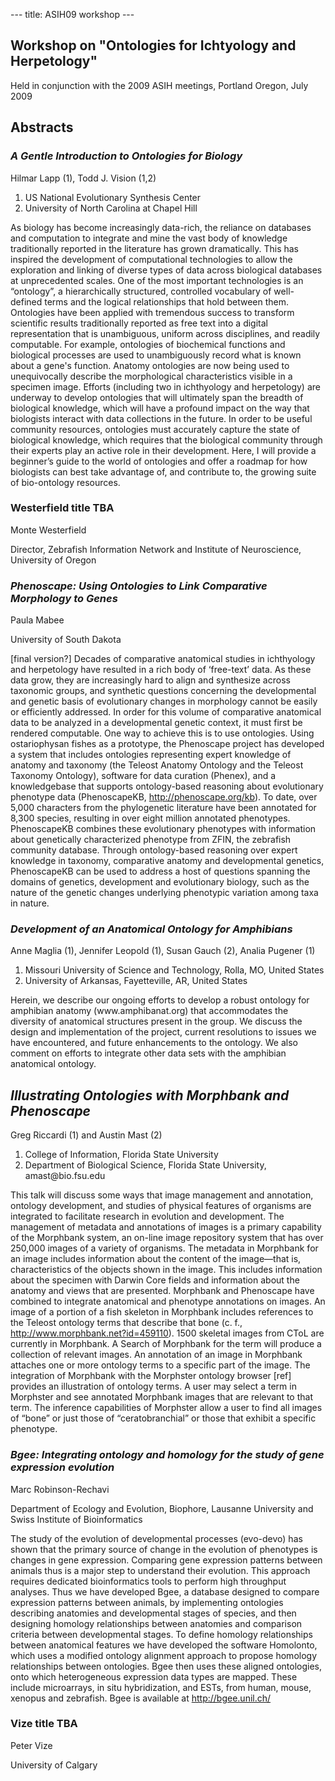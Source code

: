 ---
title: ASIH09 workshop
---

==Workshop on "Ontologies for Ichtyology and Herpetology"==

Held in conjunction with the 2009 ASIH meetings, Portland Oregon, July 2009

==Abstracts==

===''A Gentle Introduction to Ontologies for Biology''===

Hilmar Lapp (1), Todd J. Vision (1,2)

# US National Evolutionary Synthesis Center
# University of North Carolina at Chapel Hill

As biology has become increasingly data-rich, the reliance on databases and
computation to integrate and mine the vast body of knowledge traditionally
reported in the literature has grown dramatically. This has inspired the
development of computational technologies to allow the exploration and
linking of diverse types of data across biological databases at
unprecedented scales. One of the most important technologies is an
“ontology”, a hierarchically structured, controlled vocabulary of
well-defined terms and the logical relationships that hold between them.
Ontologies have been applied with tremendous success to transform scientific
results traditionally reported as free text into a digital representation
that is unambiguous, uniform across disciplines, and readily computable. For
example, ontologies of biochemical functions and biological processes are
used to unambiguously record what is known about a gene's function. Anatomy
ontologies are now being used to unequivocally describe the morphological
characteristics visible in a specimen image. Efforts (including two in
ichthyology and herpetology) are underway to develop ontologies that will
ultimately span the breadth of biological knowledge, which will have a
profound impact on the way that biologists interact with data collections in
the future. In order to be useful community resources, ontologies must
accurately capture the state of biological knowledge, which requires that
the biological community through their experts play an active role in their
development.  Here, I will provide a beginner’s guide to the world of
ontologies and offer a roadmap for how biologists can best take advantage
of, and contribute to, the growing suite of bio-ontology resources.

=== Westerfield title TBA ===

Monte Westerfield

Director, Zebrafish Information Network and Institute of Neuroscience, University of Oregon


===''Phenoscape: Using Ontologies to Link Comparative Morphology to Genes''===

Paula Mabee

University of South Dakota

[final version?] Decades of comparative anatomical studies in ichthyology and
herpetology have resulted in a rich body of ‘free-text’ data.  As these data
grow, they are increasingly hard to align and synthesize across taxonomic
groups, and synthetic questions concerning the developmental and genetic
basis of evolutionary changes in morphology cannot be easily or efficiently
addressed.  In order for this volume of comparative anatomical data to be
analyzed in a developmental genetic context, it must first be rendered
computable.  One way to achieve this is to use ontologies. Using
ostariophysan fishes as a prototype, the Phenoscape project has developed a
system that includes ontologies representing expert knowledge of anatomy and
taxonomy (the Teleost Anatomy Ontology and the Teleost Taxonomy Ontology),
software for data curation (Phenex), and a knowledgebase that supports
ontology-based reasoning about evolutionary phenotype data (PhenoscapeKB,
http://phenoscape.org/kb).  To date, over 5,000 characters from the
phylogenetic literature have been annotated for 8,300 species, resulting in
over eight million annotated phenotypes.  PhenoscapeKB combines these
evolutionary phenotypes with information about genetically characterized
phenotype from ZFIN, the zebrafish community database. Through
ontology-based reasoning over expert knowledge in taxonomy, comparative
anatomy and developmental genetics, PhenoscapeKB can be used to address a
host of questions spanning the domains of genetics, development and
evolutionary biology, such as the nature of the genetic changes underlying
phenotypic variation among taxa in nature.

===''Development of an Anatomical Ontology for Amphibians''===

Anne Maglia (1), Jennifer Leopold (1), Susan Gauch (2), Analia Pugener (1)

#  Missouri University of Science and Technology, Rolla, MO, United States
#  University of Arkansas, Fayetteville, AR, United States

Herein, we describe our ongoing efforts to develop a robust ontology for
amphibian anatomy (www.amphibanat.org) that accommodates the diversity of
anatomical structures present in the group. We discuss the design and
implementation of the project, current resolutions to issues we have
encountered, and future enhancements to the ontology. We also comment on
efforts to integrate other data sets with the amphibian anatomical ontology.

==''Illustrating Ontologies with Morphbank and Phenoscape''==
 
Greg Riccardi (1) and Austin Mast (2) 
 
# College of Information, Florida State University
# Department of Biological Science, Florida State University, amast@bio.fsu.edu  

This talk will discuss some ways that image management and annotation, ontology development, and 
studies of physical features of organisms are integrated to facilitate research in evolution and 
development. The management of metadata and annotations of images is a primary capability of the 
Morphbank system, an on-line image repository system that has over 250,000 images of a variety of 
organisms. The metadata in Morphbank for an image includes information about the content of the 
image—that is, characteristics of the objects shown in the image. This includes information about the 
specimen with Darwin Core fields and information about the anatomy and views that are presented.  
Morphbank and Phenoscape have combined to integrate anatomical and phenotype annotations on 
images. An image of a portion of a fish skeleton in Morphbank includes references to the Teleost  
ontology terms that describe that bone (c. f., http://www.morphbank.net?id=459110). 1500 skeletal 
images from CToL are currently in Morphbank.  A Search of Morphbank for the term will produce a 
collection of relevant images. 
An annotation of an image in Morphbank attaches one or more ontology terms to a specific part of the 
image. The integration of Morphbank with the Morphster ontology browser [ref] provides an illustration 
of ontology terms. A user may select a term in Morphster and see annotated Morphbank images that 
are relevant to that term. The inference capabilities of Morphster allow a user to find all images of 
“bone” or just those of “ceratobranchial” or those that exhibit a specific phenotype. 


===''Bgee: Integrating ontology and homology for the study of gene expression evolution''===

Marc Robinson-Rechavi

Department of Ecology and Evolution, Biophore, Lausanne University and Swiss Institute of Bioinformatics

The study of the evolution of developmental processes (evo-devo) has
shown that the primary source of change in the evolution of
phenotypes is changes in gene expression. Comparing gene expression
patterns between animals thus is a major step to understand their
evolution. This approach requires dedicated bioinformatics tools to
perform high throughput analyses. Thus we have developed Bgee, a
database designed to compare expression patterns between animals, by
implementing ontologies describing anatomies and developmental stages
of species, and then designing homology relationships between
anatomies and comparison criteria between developmental stages. To
define homology relationships between anatomical features we have
developed the software Homolonto, which uses a modified ontology
alignment approach to propose homology relationships between
ontologies. Bgee then uses these aligned ontologies, onto which
heterogeneous expression data types are mapped. These include
microarrays, in situ hybridization, and ESTs, from human, mouse,
xenopus and zebrafish. Bgee is available at http://bgee.unil.ch/

===Vize title TBA===

Peter Vize

University of Calgary